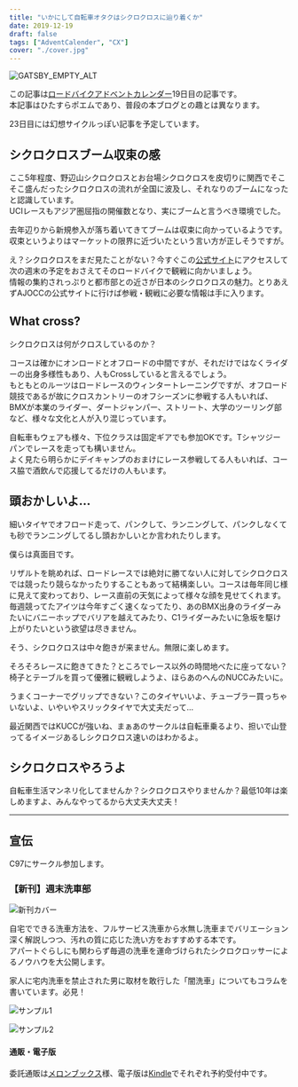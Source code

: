 ```yaml
---
title: "いかにして自転車オタクはシクロクロスに辿り着くか"
date: 2019-12-19
draft: false
tags: ["AdventCalender", "CX"]
cover: "./cover.jpg"
---
```


![GATSBY_EMPTY_ALT](./cover.jpg)

この記事は[ロードバイクアドベントカレンダー](https://adventar.org/calendars/4172)19日目の記事です。  
本記事はひたすらポエムであり、普段の本ブログとの趣とは異なります。

23日目には幻想サイクルっぽい記事を予定しています。

## シクロクロスブーム収束の感

ここ5年程度、野辺山シクロクロスとお台場シクロクロスを皮切りに関西でそこそこ盛んだったシクロクロスの流れが全国に波及し、それなりのブームになったと認識しています。  
UCIレースもアジア圏屈指の開催数となり、実にブームと言うべき環境でした。

去年辺りから新規参入が落ち着いてきてブームは収束に向かっているようです。収束というよりはマーケットの限界に近づいたという言い方が正しそうですが。

え？シクロクロスをまだ見たことがない？今すぐこの[公式サイト](https://www.cyclocross.jp/)にアクセスして次の週末の予定をおさえてそのロードバイクで観戦に向かいましょう。  
情報の集約されっぷりと都市部との近さが日本のシクロクロスの魅力。とりあえずAJOCCの公式サイトに行けば参戦・観戦に必要な情報は手に入ります。

## What cross?

シクロクロスは何がクロスしているのか？

コースは確かにオンロードとオフロードの中間ですが、それだけではなくライダーの出身多様性もあり、人もCrossしていると言えるでしょう。  
もともとのルーツはロードレースのウィンタートレーニングですが、オフロード競技であるが故にクロスカントリーのオフシーズンに参戦する人もいれば、BMXが本業のライダー、ダートジャンパー、ストリート、大学のツーリング部など、様々な文化と人が入り混じっています。

自転車もウェアも様々、下位クラスは固定ギアでも参加OKです。Tシャツジーパンでレースを走っても構いません。  
よく見たら明らかにデイキャンプのおまけにレース参戦してる人もいれば、コース脇で酒飲んで応援してるだけの人もいます。

## 頭おかしいよ…

細いタイヤでオフロード走って、パンクして、ランニングして、パンクしなくても砂でランニングしてるし頭おかしいとか言われたりします。

僕らは真面目です。

リザルトを眺めれば、ロードレースでは絶対に勝てない人に対してシクロクロスでは競ったり競らなかったりすることもあって結構楽しい。コースは毎年同じ様に見えて変わっており、レース直前の天気によって様々な顔を見せてくれます。毎週競ってたアイツは今年すごく速くなってたり、あのBMX出身のライダーみたいにバニーホップでバリアを越えてみたり、C1ライダーみたいに急坂を駆け上がりたいという欲望は尽きません。

そう、シクロクロスは中々飽きが来ません。無限に楽しめます。

そろそろレースに飽きてきた？ところでレース以外の時間地べたに座ってない？椅子とテーブルを買って優雅に観戦しようよ、ほらあのへんのNUCCみたいに。

うまくコーナーでグリップできない？このタイヤいいよ、チューブラー買っちゃいないよ、いやいやスリックタイヤで大丈夫だって…

最近関西ではKUCCが強いね、まぁあのサークルは自転車乗るより、担いで山登ってるイメージあるしシクロクロス速いのはわかるよ。

## シクロクロスやろうよ

自転車生活マンネリ化してませんか？シクロクロスやりませんか？最低10年は楽しめますよ、みんなやってるから大丈夫大丈夫！

<LinkBox isAmazonLink url="https://www.amazon.co.jp/dp/B07TSF99PD/" />

---

## 宣伝

C97にサークル参加します。

### 【新刊】週末洗車部

![新刊カバー](./c97cover.jpg)

自宅でできる洗車方法を、フルサービス洗車から水無し洗車までバリエーション深く解説しつつ、汚れの質に応じた洗い方をおすすめする本です。  
アパートぐらしにも関わらず毎週の洗車を運命づけられたシクロクロッサーによるノウハウを大公開します。

家人に宅内洗車を禁止された男に取材を敢行した「闇洗車」についてもコラムを書いています。必見！

![サンプル1](./c97sample1.jpg)

![サンプル2](./c97sample2.jpg)

#### 通販・電子版

委託通販は[メロンブックス](https://www.melonbooks.co.jp/detail/detail.php?product_id=595340)様、電子版は[Kindle](https://amzn.to/34jEM5w)でそれぞれ予約受付中です。
